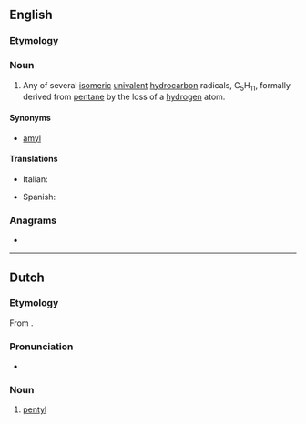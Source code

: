 ==English==

===Etymology===
{{suffix|en|pentane|yl}}

===Noun===
{{en-noun}}

# {{lb|en|organic chemistry}} Any of several [[isomeric]] [[univalent]] [[hydrocarbon]] radicals, C<sub>5</sub>H<sub>11</sub>, formally derived from [[pentane]] by the loss of a [[hydrogen]] atom.

====Synonyms====
* [[amyl]]

====Translations====
{{trans-top|univalent hydrocarbon radical, C<sub>5</sub>H<sub>11</sub>}}
* Italian: {{t+|it|pentile|m}}
{{trans-mid}}
* Spanish: {{t|es|pentilo|m}}
{{trans-bottom}}

===Anagrams===
* {{anagrams|en|Plenty|plenty}}

----

==Dutch==

===Etymology===
From {{confix|nl|pent|yl}}.

===Pronunciation===
* {{IPA|lang=nl|/pɛnˈtil/}}
{{hyphenation|pen|tyl|lang=nl}}

===Noun===
{{nl-noun|n|-|-}}

# {{lb|nl|organic chemistry}} [[#English|pentyl]]